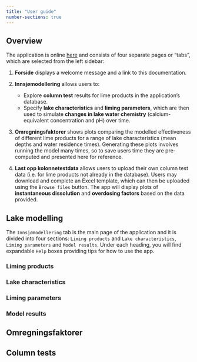 ```yaml
---
title: "User guide"
number-sections: true
---
```


## Overview {#sec-overview}

The application is online [here](https://lake-liming.t.niva.no/) and consists of four separate pages or "tabs", which are selected from the left sidebar:

 1. **Forside** displays a welcome message and a link to this documentation.

 2. **Innsjømodellering** allows users to:
     * Explore **column test** results for lime products in the application's database.
     * Specify **lake characteristics** and **liming parameters**, which are then used to simulate **changes in lake water chemistry** (calcium-equivalent concentration and pH) over time.

 3. **Omregningsfaktorer** shows plots comparing the modelled effectiveness of different lime products for a range of lake characteristics (mean depths and water residence times). Generating these plots involves running the model many times, so to save users time they are pre-computed and presented here for reference.

 4. **Last opp kolonnetestdata** allows users to upload their own column test data (i.e. for lime products not already in the database). Users may download and complete an Excel template, which can then be uploaded using the `Browse files` button. The app will display plots of **instantaneous dissolution** and **overdosing factors** based on the data provided.

## Lake modelling {#sec-lake-modelling}

The `Innsjømodellering` tab is the main page of the application and it is divided into four sections: `Liming products` and `Lake characteristics`, `Liming parameters` and `Model results`. Under each heading, you will find expandable `Help` boxes providing tips for how to use the app.

### Liming products {#sec-liming-products}

### Lake characteristics {#sec-lake-characteristics}

### Liming parameters {#sec-liming-parameters}

### Model results {#sec-model-results}

## Omregningsfaktorer {#sec-comparison-factors}

## Column tests {#sec-column-tests}